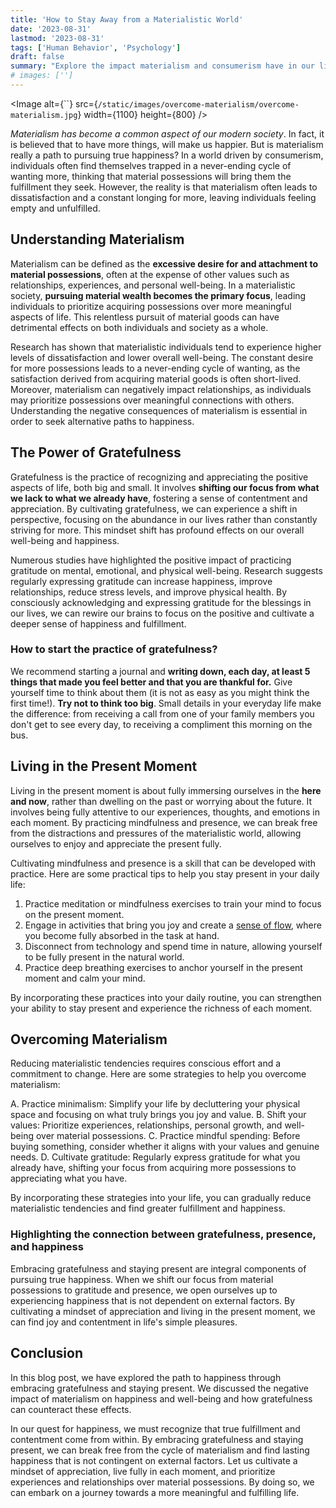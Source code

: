 ```yaml
---
title: 'How to Stay Away from a Materialistic World'
date: '2023-08-31'
lastmod: '2023-08-31'
tags: ['Human Behavior', 'Psychology']
draft: false
summary: "Explore the impact materialism and consumerism have in our lives in the common belief that they bring true happiness. In this blog post, we will explore an alternative path to happiness that actually works: the practice of gratefulness and staying present."
# images: ['']
---
```


<Image
  alt={``}
  src={`/static/images/overcome-materialism/overcome-materialism.jpg`}
  width={1100}
  height={800}
/>

_Materialism has become a common aspect of our modern society_. In fact, it is believed that to have more things, will make us happier. But is materialism really a path to pursuing true happiness? In a world driven by consumerism, individuals often find themselves trapped in a never-ending cycle of wanting more, thinking that material possessions will bring them the fulfillment they seek. However, the reality is that materialism often leads to dissatisfaction and a constant longing for more, leaving individuals feeling empty and unfulfilled.

<CollapsibleTOC toc={props.toc} exclude="Introduction" />

## Understanding Materialism

Materialism can be defined as the **excessive desire for and attachment to material possessions**, often at the expense of other values such as relationships, experiences, and personal well-being. In a materialistic society, **pursuing material wealth becomes the primary focus**, leading individuals to prioritize acquiring possessions over more meaningful aspects of life. This relentless pursuit of material goods can have detrimental effects on both individuals and society as a whole.

Research has shown that materialistic individuals tend to experience higher levels of dissatisfaction and lower overall well-being. The constant desire for more possessions leads to a never-ending cycle of wanting, as the satisfaction derived from acquiring material goods is often short-lived. Moreover, materialism can negatively impact relationships, as individuals may prioritize possessions over meaningful connections with others. Understanding the negative consequences of materialism is essential in order to seek alternative paths to happiness.

## The Power of Gratefulness

Gratefulness is the practice of recognizing and appreciating the positive aspects of life, both big and small. It involves **shifting our focus from what we lack to what we already have**, fostering a sense of contentment and appreciation. By cultivating gratefulness, we can experience a shift in perspective, focusing on the abundance in our lives rather than constantly striving for more. This mindset shift has profound effects on our overall well-being and happiness.

Numerous studies have highlighted the positive impact of practicing gratitude on mental, emotional, and physical well-being. Research suggests regularly expressing gratitude can increase happiness, improve relationships, reduce stress levels, and improve physical health. By consciously acknowledging and expressing gratitude for the blessings in our lives, we can rewire our brains to focus on the positive and cultivate a deeper sense of happiness and fulfillment.

### How to start the practice of gratefulness?

We recommend starting a journal and **writing down, each day, at least 5 things that made you feel better and that you are thankful for.** Give yourself time to think about them (it is not as easy as you might think the first time!). **Try not to think too big**. Small details in your everyday life make the difference: from receiving a call from one of your family members you don't get to see every day, to receiving a compliment this morning on the bus. 

## Living in the Present Moment

Living in the present moment is about fully immersing ourselves in the **here and now**, rather than dwelling on the past or worrying about the future. It involves being fully attentive to our experiences, thoughts, and emotions in each moment. By practicing mindfulness and presence, we can break free from the distractions and pressures of the materialistic world, allowing ourselves to enjoy and appreciate the present fully.

Cultivating mindfulness and presence is a skill that can be developed with practice. Here are some practical tips to help you stay present in your daily life:

1. Practice meditation or mindfulness exercises to train your mind to focus on the present moment.
2. Engage in activities that bring you joy and create a [sense of flow](), where you become fully absorbed in the task at hand.
3. Disconnect from technology and spend time in nature, allowing yourself to be fully present in the natural world.
4. Practice deep breathing exercises to anchor yourself in the present moment and calm your mind.

By incorporating these practices into your daily routine, you can strengthen your ability to stay present and experience the richness of each moment.

## Overcoming Materialism

Reducing materialistic tendencies requires conscious effort and a commitment to change. Here are some strategies to help you overcome materialism:

A. Practice minimalism: Simplify your life by decluttering your physical space and focusing on what truly brings you joy and value.
B. Shift your values: Prioritize experiences, relationships, personal growth, and well-being over material possessions.
C. Practice mindful spending: Before buying something, consider whether it aligns with your values and genuine needs.
D. Cultivate gratitude: Regularly express gratitude for what you already have, shifting your focus from acquiring more possessions to appreciating what you have.

By incorporating these strategies into your life, you can gradually reduce materialistic tendencies and find greater fulfillment and happiness.

### Highlighting the connection between gratefulness, presence, and happiness

Embracing gratefulness and staying present are integral components of pursuing true happiness. When we shift our focus from material possessions to gratitude and presence, we open ourselves up to experiencing happiness that is not dependent on external factors. By cultivating a mindset of appreciation and living in the present moment, we can find joy and contentment in life's simple pleasures.

## Conclusion

In this blog post, we have explored the path to happiness through embracing gratefulness and staying present. We discussed the negative impact of materialism on happiness and well-being and how gratefulness can counteract these effects. 

In our quest for happiness, we must recognize that true fulfillment and contentment come from within. By embracing gratefulness and staying present, we can break free from the cycle of materialism and find lasting happiness that is not contingent on external factors. Let us cultivate a mindset of appreciation, live fully in each moment, and prioritize experiences and relationships over material possessions. By doing so, we can embark on a journey towards a more meaningful and fulfilling life.
